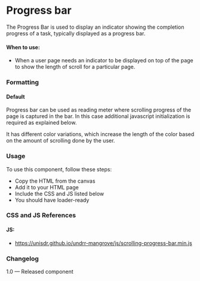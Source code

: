 
<Meta of={ProgressBarNavigationStories} />

# Progress bar

The Progress Bar is used to display an indicator showing the completion progress of a task, typically displayed as a progress bar.

#### When to use:

* When a user page needs an indicator to be displayed on top of the page to show the length of scroll for a particular page.

### Formatting

#### Default

Progress bar can be used as reading meter where scrolling progress of the page is captured in the bar. In this case additional javascript initialization is required as explained below.

It has different color variations, which increase the length of the color based on the amount of scrolling done by the user.

<Canvas>
  <Story of={ProgressBarNavigationStories.DefaultProgressBar} />
</Canvas>

### Usage

To use this component, follow these steps:

* Copy the HTML from the canvas
* Add it to your HTML page
* Include the CSS and JS listed below
* You should have loader-ready

### CSS and JS References

#### JS:

* https://unisdr.github.io/undrr-mangrove/js/scrolling-progress-bar.min.js

### Changelog

1.0 — Released component
